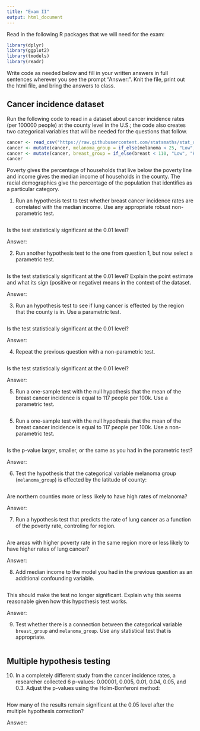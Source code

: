 ```yaml
---
title: "Exam II"
output: html_document
---
```


Read in the following R packages that we will need for the exam:

```r
library(dplyr)
library(ggplot2)
library(tmodels)
library(readr)
```

Write code as needed below and fill in your written answers in full
sentences wherever you see the prompt "Answer:". Knit the file,
print out the html file, and bring the answers to class.

## Cancer incidence dataset

Run the following code to read in a dataset about cancer incidence rates
(per 100000 people) at the county level in the U.S.; the code also creates
two categorical variables that will be needed for the questions that follow.

```r
cancer <- read_csv("https://raw.githubusercontent.com/statsmaths/stat_data/gh-pages/cancer_inc_data.csv")
cancer <- mutate(cancer, melanoma_group = if_else(melanoma < 25, "Low", "High"))
cancer <- mutate(cancer, breast_group = if_else(breast < 110, "Low", "High"))
cancer
```

Poverty gives the percentage of households that live below the poverty line and income
gives the median income of households in the county. The racial demographics give the
percentage of the population that identifies as a particular category.

1. Run an hypothesis test to test whether breast cancer incidence rates are correlated
with the median income. Use any appropriate robust non-parametric test.

```r

```

Is the test statistically significant at the 0.01 level?

Answer:

2. Run another hypothesis test to the one from question 1, but now select a
parametric test.

```r

```

Is the test statistically significant at the 0.01 level? Explain the point
estimate and what its sign (positive or negative) means in the context of
the dataset.

Answer:

3. Run an hypothesis test to see if lung cancer is effected by the region that
the county is in. Use a parametric test.

```r

```

Is the test statistically significant at the 0.01 level?

Answer:

4. Repeat the previous question with a non-parametric test.

```r

```

Is the test statistically significant at the 0.01 level?

Answer:

5. Run a one-sample test with the null hypothesis that the mean
of the breast cancer incidence is equal to 117 people per 100k.
Use a parametric test.

```r

```

5. Run a one-sample test with the null hypothesis that the mean
of the breast cancer incidence is equal to 117 people per 100k.
Use a non-parametric test.

```r

```

Is the p-value larger, smaller, or the same as you had in the
parametric test?

Answer:

6. Test the hypothesis that the categorical variable
melanoma group (`melanoma_group`) is effected by the latitude of county:

```r

```

Are northern counties more or less likely to have high rates of melanoma?

Answer:

7. Run a hypothesis test that predicts the rate of lung cancer as a function
of the poverty rate, controling for region.

```r

```

Are areas with higher poverty rate in the same region more or less likely
to have higher rates of lung cancer?

Answer:

8. Add median income to the model you had in the previous question as
an additional confounding variable.

```r

```

This should make the test no longer significant. Explain why this seems
reasonable given how this hypothesis test works.

Answer:

9. Test whether there is a connection between the categorical variable
`breast_group` and `melanoma_group`. Use any statistical test that is
appropriate.

```r

```

## Multiple hypothesis testing

10. In a completely different study from the cancer incidence rates, a
researcher collected 6 p-values: 0.00001, 0.005, 0.01, 0.04, 0.05, and 0.3.
Adjust the p-values using the Holm-Bonferoni method:

```r

```

How many of the results remain significant at the 0.05 level after the
multiple hypothesis correction?

Answer:

